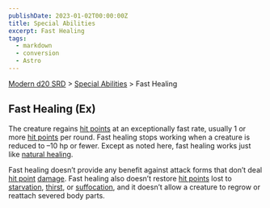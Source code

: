 ```yaml
---
publishDate: 2023-01-02T00:00:00Z
title: Special Abilities
excerpt: Fast Healing
tags:
  - markdown
  - conversion
  - Astro
---
```


[Modern d20 SRD](/#modernD20) > [Special Abilities](modern-d20-srd-special-abilities-index) > Fast Healing

## Fast Healing (Ex)

The creature regains [hit points](modern-d20-srd-combat-hit-points) at an
exceptionally fast rate, usually 1 or more [hit points](modern-d20-srd-combat-hit-points) per round. Fast healing stops working when a creature is reduced
to –10 hp or fewer. Except as noted here, fast healing works just like
[natural healing](modern-d20-srd-combat-death-dying-healing).

Fast healing doesn’t provide any benefit against attack forms that don’t deal
[hit point](modern-d20-srd-combat-hit-points) [damage](modern-d20-srd-combat-damage). Fast healing also doesn’t restore [hit points](modern-d20-srd-combat-hit-points) lost to [starvation](modern-d20-srd-environment-hazards-starvation-thirst), [thirst](modern-d20-srd-environment-hazards-starvation-thirst), or [suffocation](modern-d20-srd-environment-hazards-suffocation-drowning), and it doesn’t allow a creature to regrow or reattach severed body
parts.


